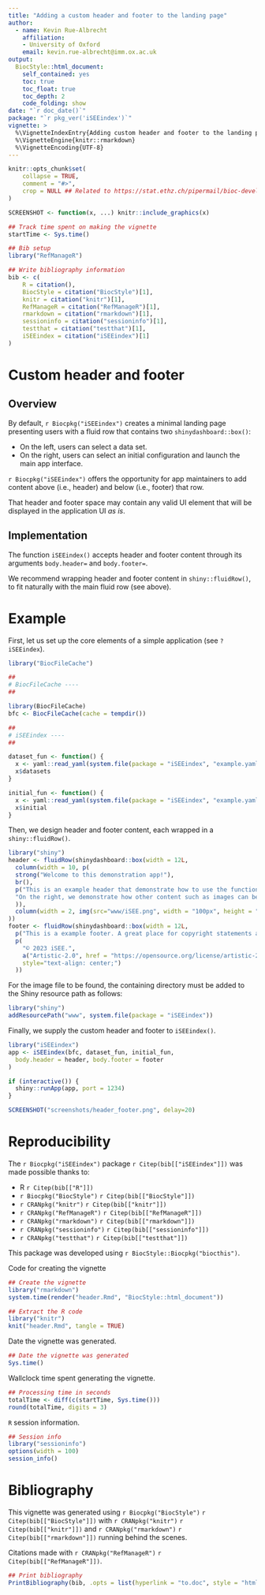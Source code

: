 ```yaml
---
title: "Adding a custom header and footer to the landing page"
author: 
  - name: Kevin Rue-Albrecht
    affiliation:
    - University of Oxford
    email: kevin.rue-albrecht@imm.ox.ac.uk
output: 
  BiocStyle::html_document:
    self_contained: yes
    toc: true
    toc_float: true
    toc_depth: 2
    code_folding: show
date: "`r doc_date()`"
package: "`r pkg_ver('iSEEindex')`"
vignette: >
  %\VignetteIndexEntry{Adding custom header and footer to the landing page}
  %\VignetteEngine{knitr::rmarkdown}
  %\VignetteEncoding{UTF-8}  
---
```


```r
knitr::opts_chunk$set(
    collapse = TRUE,
    comment = "#>",
    crop = NULL ## Related to https://stat.ethz.ch/pipermail/bioc-devel/2020-April/016656.html
)
```

```r
SCREENSHOT <- function(x, ...) knitr::include_graphics(x)
```

```r
## Track time spent on making the vignette
startTime <- Sys.time()

## Bib setup
library("RefManageR")

## Write bibliography information
bib <- c(
    R = citation(),
    BiocStyle = citation("BiocStyle")[1],
    knitr = citation("knitr")[1],
    RefManageR = citation("RefManageR")[1],
    rmarkdown = citation("rmarkdown")[1],
    sessioninfo = citation("sessioninfo")[1],
    testthat = citation("testthat")[1],
    iSEEindex = citation("iSEEindex")[1]
)
```

# Custom header and footer

## Overview

By default, `r Biocpkg("iSEEindex")` creates a minimal landing page presenting users with a fluid row that contains two `shinydashboard::box()`:

- On the left, users can select a data set.
- On the right, users can select an initial configuration and launch the main app interface.

`r Biocpkg("iSEEindex")` offers the opportunity for app maintainers to add content above (i.e., header) and below (i.e., footer) that row.

That header and footer space may contain any valid UI element that will be displayed in the application UI *as is*.

## Implementation

The function `iSEEindex()` accepts header and footer content through its arguments `body.header=` and `body.footer=`.

We recommend wrapping header and footer content in `shiny::fluidRow()`, to fit naturally with the main fluid row (see above).

# Example

First, let us set up the core elements of a simple application (see `?iSEEindex`).

```r
library("BiocFileCache")

##
# BiocFileCache ----
##

library(BiocFileCache)
bfc <- BiocFileCache(cache = tempdir())

##
# iSEEindex ----
##

dataset_fun <- function() {
  x <- yaml::read_yaml(system.file(package = "iSEEindex", "example.yaml"))
  x$datasets
}

initial_fun <- function() {
  x <- yaml::read_yaml(system.file(package = "iSEEindex", "example.yaml"))
  x$initial
}
```

Then, we design header and footer content, each wrapped in a `shiny::fluidRow()`.

```r
library("shiny")
header <- fluidRow(shinydashboard::box(width = 12L, 
  column(width = 10, p(
  strong("Welcome to this demonstration app!"),
  br(),
  p("This is an example header that demonstrate how to use the functionality.",
  "On the right, we demonstrate how other content such as images can be added to this header.")
  )),
  column(width = 2, img(src="www/iSEE.png", width = "100px", height = "120px"))
))
footer <- fluidRow(shinydashboard::box(width = 12L,
  p("This is a example footer. A great place for copyright statements and outros.", style="text-align: center;"),
  p(
    "© 2023 iSEE.",
    a("Artistic-2.0", href = "https://opensource.org/license/artistic-2-0/"),
    style="text-align: center;")
  ))
```

For the image file to be found, the containing directory must be added to the Shiny resource path as follows:

```r
library("shiny")
addResourcePath("www", system.file(package = "iSEEindex"))
```

Finally, we supply the custom header and footer to `iSEEindex()`.

```r
library("iSEEindex")
app <- iSEEindex(bfc, dataset_fun, initial_fun,
  body.header = header, body.footer = footer
)

if (interactive()) {
  shiny::runApp(app, port = 1234)
}
```

```r
SCREENSHOT("screenshots/header_footer.png", delay=20)
```


# Reproducibility

The `r Biocpkg("iSEEindex")` package `r Citep(bib[["iSEEindex"]])` was made possible thanks to:

* R `r Citep(bib[["R"]])`
* `r Biocpkg("BiocStyle")` `r Citep(bib[["BiocStyle"]])`
* `r CRANpkg("knitr")` `r Citep(bib[["knitr"]])`
* `r CRANpkg("RefManageR")` `r Citep(bib[["RefManageR"]])`
* `r CRANpkg("rmarkdown")` `r Citep(bib[["rmarkdown"]])`
* `r CRANpkg("sessioninfo")` `r Citep(bib[["sessioninfo"]])`
* `r CRANpkg("testthat")` `r Citep(bib[["testthat"]])`

This package was developed using `r BiocStyle::Biocpkg("biocthis")`.


Code for creating the vignette

```r
## Create the vignette
library("rmarkdown")
system.time(render("header.Rmd", "BiocStyle::html_document"))

## Extract the R code
library("knitr")
knit("header.Rmd", tangle = TRUE)
```

Date the vignette was generated.

```r
## Date the vignette was generated
Sys.time()
```

Wallclock time spent generating the vignette.

```r
## Processing time in seconds
totalTime <- diff(c(startTime, Sys.time()))
round(totalTime, digits = 3)
```

`R` session information.

```r
## Session info
library("sessioninfo")
options(width = 100)
session_info()
```



# Bibliography

This vignette was generated using `r Biocpkg("BiocStyle")` `r Citep(bib[["BiocStyle"]])`
with `r CRANpkg("knitr")` `r Citep(bib[["knitr"]])` and `r CRANpkg("rmarkdown")` `r Citep(bib[["rmarkdown"]])` running behind the scenes.

Citations made with `r CRANpkg("RefManageR")` `r Citep(bib[["RefManageR"]])`.

```r
## Print bibliography
PrintBibliography(bib, .opts = list(hyperlink = "to.doc", style = "html"))
```

<!-- Links -->

[scheme-wikipedia]: https://en.wikipedia.org/wiki/Uniform_Resource_Identifier#Syntax
[iana-uri]: https://www.iana.org/assignments/uri-schemes/uri-schemes.xhtml
[amazon-s3]: https://aws.amazon.com/s3/
[aws-cli]: https://aws.amazon.com/cli/
